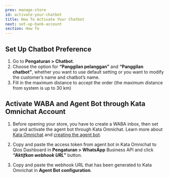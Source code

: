 ```yaml
---
prev: manage-store
id: activate-your-chatbot
title: How To Activate Your Chatbot
next: set-up-bank-account
section: How To
---
```


## Set Up Chatbot Preference

<ImageWrapper>
  <FigureImage
    src="/assets/images/products/qios/image10.webp"
    alt="Qios Illustration"
    naturalWidth={1408}
    naturalHeight={922}
    caption={{ title: 'Figure 1.', description: 'Chatbot Preferences' }}
  />
</ImageWrapper>

1. Go to **Pengaturan > Chatbot**.
2. Choose the option for **“Panggilan pelanggan”** and **“Panggilan chatbot”**, whether you want to use default setting or you want to modify the customer’s name and chatbot’s name.
3. Fill in the maximum distance to accept the order (the maximum distance from system is up to 30 km)

## Activate WABA and Agent Bot through Kata Omnichat Account

<YoutubeEmbedWrapper>
  <YoutubeEmbed
    id="viq53pfMOFw"
    params="v=viq53pfMOFw&list=PLy86Ve1I7c3iZrOzmqE16D0ZVIjoDFRQw"
    title="How to Activate Your Chatbot"
  />
</YoutubeEmbedWrapper>

1. Before opening your store, you have to create a WABA inbox, then set up and activate the agent bot through Kata Omnichat. Learn more about [Kata Omnichat](/kata-omnichat/configure-your-agent-chatbot/setup-agent-bot-in-kata-omnichat) and [creating the agent bot](/tutorials/create-simple-bot-handover-from-chatbot-to-agent).

2. Copy and paste the access token from agent bot in Kata Omnichat to Qios Dashboard in **Pengaturan > WhatsApp** Business API and click **_“Aktifkan webhook URL”_** button.

<ImageWrapper>
  <FigureImage
    src="/assets/images/products/qios/image11.webp"
    alt="Qios Illustration"
    naturalWidth={1408}
    naturalHeight={830}
    caption={{ title: 'Figure 2.', description: 'Input Access Token to Connect Chatbot to Qios' }}
  />
</ImageWrapper>

3. Copy and paste the webhook URL that has been generated to Kata Omnichat in **Agent Bot configuration**.

<ImageWrapper>
  <FigureImage
    src="/assets/images/products/qios/image12.webp"
    alt="Qios Illustration"
    naturalWidth={1408}
    naturalHeight={788}
    caption={{ title: 'Figure 3.', description: 'Webhook URL Generated from Access Token' }}
  />
</ImageWrapper>
